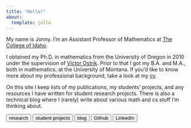 ```yaml
---
title: "Hello!"
about:
  template: jolla
---
```


My name is Jonny. I'm an Assistant Professor of Mathematics at [The College of Idaho](https://www.collegeofidaho.edu/). 

I obtained my Ph.D. in mathematics from the University of Oregon in 2010 under the supervision of [Victor Ostrik](https://pages.uoregon.edu/vostrik/). Prior to that I got my B.A. and M.A., both in mathematics, at the University of Montana. If you'd like to know more about my professional background, take a look at my [cv](/cv).

On this site I keep lists of my publications, 
my students' projects, and any resources I have written for student research projects.
There is also a technical blog where I (rarely) write about various math and cs stuff I'm thinking about.


<div class="d-grid gap-2">
<button class="btn btn-outline-primary btn-sm" href="research.qmd" role="button">research</button>
<button class="btn btn-outline-primary btn-sm" href="students.qmd" role="button">student projects</button>
<button class="btn btn-outline-primary btn-sm" href="posts.qmd" role="button">blog</button>
<button class="btn bi bi-github btn-outline-primary btn-sm" href="https://github.com/jonnycomes" role="button"> Github</button>
<button class="btn bi bi-linkedin btn-outline-primary btn-sm" href="https://linkedin.com/in/jcomes" role="button"> LinkedIn</button>
</div>


